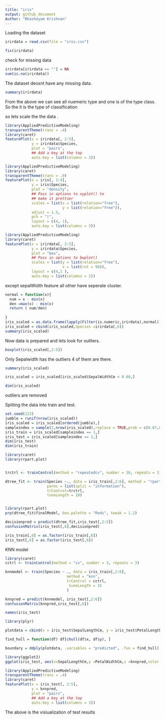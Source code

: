 ```yaml
---
title: "iris"
output: github_document
Author: "Bhasheyam Krishnan"
---
```

Loading the dataset
```r
irirdata = read.csv(file = "iris.csv")
```

```r
fix(irirdata)
```

check for missing data
```r
irirdata[irirdata == ""] = NA
sum(is.na(irirdata))
```

The dataset deosnt have any missing data.
```r
summary(irirdata)
```

From the above we can see all nuemeric type and one is of the type class. So the it is the type of classification


so lets scale the the data .

```r
library(AppliedPredictiveModeling)
transparentTheme(trans = .4)
library(caret)
featurePlot(x = irirdata[, 2:5], 
            y = irirdata$Species, 
            plot = "pairs",
            ## Add a key at the top
            auto.key = list(columns = 3))
```
```r
library(AppliedPredictiveModeling)
library(caret)
transparentTheme(trans = .9)
featurePlot(x = iris[, 1:4], 
            y = iris$Species,
            plot = "density", 
            ## Pass in options to xyplot() to 
            ## make it prettier
            scales = list(x = list(relation="free"), 
                          y = list(relation="free")), 
            adjust = 1.5, 
            pch = "|", 
            layout = c(4, 1), 
            auto.key = list(columns = 3))
```
```r
library(AppliedPredictiveModeling)
library(caret)
featurePlot(x = irirdata[, 2:5], 
            y = irirdata$Species, 
            plot = "box", 
            ## Pass in options to bwplot() 
            scales = list(y = list(relation="free"),
                          x = list(rot = 90)),  
            layout = c(4,1 ), 
            auto.key = list(columns = 2))
```


except sepalWidth feature all other have seperate cluster.

```r
normal = function(x){
  num = x - min(x)
  den =max(x) - min(x)
  return ( num/den)
  
}
iris_scaled = as.data.frame(lapply(Filter(is.numeric,irirdata),normal))
iris_scaled = cbind(iris_scaled,Species =irirdata[,6])
summary(iris_scaled)
```


Now data is prepared and lets look for outliers.
```r
boxplot(iris_scaled[,2:5])


```
Only Sepalwidth has the outliers 4 of them are there.
```r
summary(iris_scaled)
```

```r
iris_scaled = iris_scaled[iris_scaled$SepalWidthCm < 0.80,]
```

```r
dim(iris_scaled)
```
outliers are removed

Spliting the data into train and test.

```r
set.seed(123)
jumble = runif(nrow(iris_scaled))
iris_scaled = iris_scaled[ordered(jumble),]
sampleindex = sample(2,nrow(iris_scaled),replace = TRUE,prob = c(0.67,0.33))
iris_train = iris_scaled[sampleindex == 1,]
iris_test = iris_scaled[sampleindex == 2,]
dim(iris_test)
dim(iris_train)
```


```r
library(caret)
library(rpart.plot)


trctrl <- trainControl(method = "repeatedcv", number = 10, repeats = 3)

dtree_fit <- train(Species ~., data = iris_train[,2:6], method = "rpart",
                   parms = list(split = "information"),
                   trControl=trctrl,
                   tuneLength = 10)



```


```r
library(rpart.plot)
prp(dtree_fit$finalModel, box.palette = "Reds", tweak = 1.2)
```
```r
decisionpred = predict(dtree_fit,iris_test[,2:5])
confusionMatrix(iris_test[,6],decisionpred)
```
```r
iris_train[,6] = as.factor(iris_train[,6])
iris_test[,6] = as.factor(iris_test[,6])
```


KNN model 
```r
library(caret)
cctrl <- trainControl(method = "cv", number = 3, repeats = 3)

knnmodel <- train(Species ~ ., data = iris_train[,2:6], 
                            method = "knn", 
                            trControl = cctrl,
                             tuneLength = 15
                            )

```


```r
knnpred = predict(knnmodel, iris_test[,2:6])
confusionMatrix(knnpred,iris_test[,6])
```

```r
names(iris_test)
```
```r
library(plyr)

plotdata = cbind(x = iris_test$SepalLengthCm, y = iris_test$PetalLengthCm , predicted = knnpred)

find_hull = function(df) df[chull(df$x, df$y), ]

boundary = ddply(plotdata, .variables = "predicted", .fun = find_hull)

```


```r
library(ggplot2)
ggplot(iris_test, aes(x=SepalLengthCm,y =PetalWidthCm,z =knnpred,color = knnpred))+ geom_contour(bins = 3) + ggtitle("knnmodel") 

```

```r
library(AppliedPredictiveModeling)
transparentTheme(trans = .4)
library(caret)
featurePlot(x = iris_test[, 2:5], 
            y = knnpred, 
            plot = "pairs",
            ## Add a key at the top
            auto.key = list(columns = 3))
```

The above is the visiualization of test results